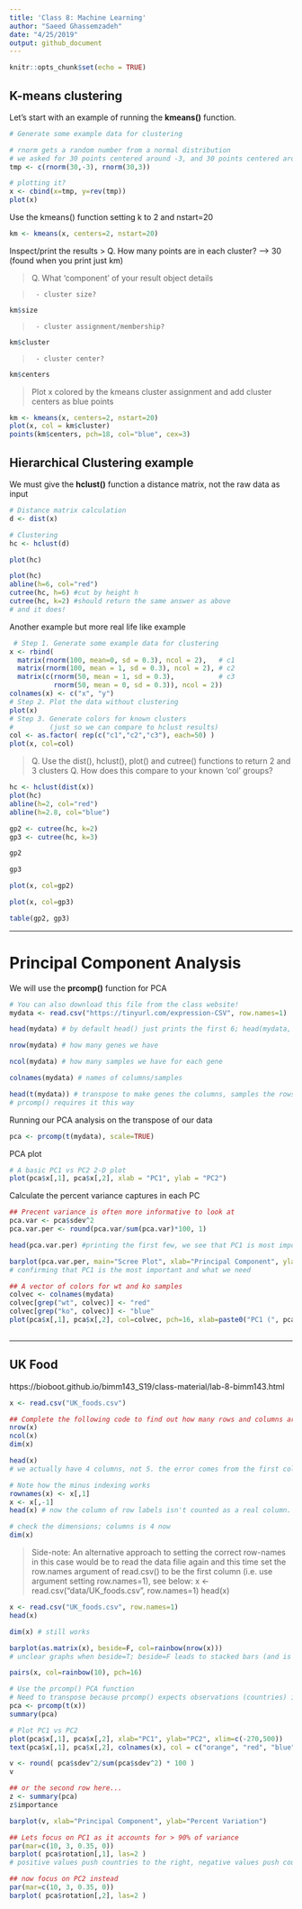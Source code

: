 ```yaml
---
title: 'Class 8: Machine Learning'
author: "Saeed Ghassemzadeh"
date: "4/25/2019"
output: github_document
---
```


```r
knitr::opts_chunk$set(echo = TRUE)
```

## K-means clustering

Let's start with an example of running the **kmeans()** function. 

```r
# Generate some example data for clustering

# rnorm gets a random number from a normal distribution
# we asked for 30 points centered around -3, and 30 points centered around +3
tmp <- c(rnorm(30,-3), rnorm(30,3)) 

# plotting it?
x <- cbind(x=tmp, y=rev(tmp))
plot(x)
```


Use the kmeans() function setting k to 2 and nstart=20

```r
km <- kmeans(x, centers=2, nstart=20)
```


Inspect/print the results
> Q. How many points are in each cluster? ----> 30 (found when you print just km)

> Q. What ‘component’ of your result object details

>
>      - cluster size?

```r
km$size
```

>
>      - cluster assignment/membership?

```r
km$cluster  
```

>
>      - cluster center?

```r
km$centers
```
      
> Plot x colored by the kmeans cluster assignment and
      add cluster centers as blue points

```r
km <- kmeans(x, centers=2, nstart=20)
plot(x, col = km$cluster)
points(km$centers, pch=18, col="blue", cex=3)
```



## Hierarchical Clustering example

We must give the **hclust()** function a distance matrix, not the raw data as input

```r
# Distance matrix calculation
d <- dist(x)

# Clustering 
hc <- hclust(d)

plot(hc)
```


```r
plot(hc)
abline(h=6, col="red")
cutree(hc, h=6) #cut by height h
cutree(hc, k=2) #should return the same answer as above
# and it does!
```





Another example but more real life like example


```r
 # Step 1. Generate some example data for clustering
x <- rbind(
  matrix(rnorm(100, mean=0, sd = 0.3), ncol = 2),   # c1
  matrix(rnorm(100, mean = 1, sd = 0.3), ncol = 2), # c2
  matrix(c(rnorm(50, mean = 1, sd = 0.3),           # c3
           rnorm(50, mean = 0, sd = 0.3)), ncol = 2))
colnames(x) <- c("x", "y")
# Step 2. Plot the data without clustering
plot(x)
# Step 3. Generate colors for known clusters
#         (just so we can compare to hclust results)
col <- as.factor( rep(c("c1","c2","c3"), each=50) )
plot(x, col=col)
```

> Q. Use the dist(), hclust(), plot() and cutree() functions to return 2 and 3 clusters
> Q. How does this compare to your known 'col' groups?


```r
hc <- hclust(dist(x))
plot(hc)
abline(h=2, col="red")
abline(h=2.8, col="blue")
```


```r
gp2 <- cutree(hc, k=2)
gp3 <- cutree(hc, k=3)
```


```r
gp2
```

```r
gp3
```


```r
plot(x, col=gp2)
```


```r
plot(x, col=gp3)
```


```r
table(gp2, gp3)
```




------------------------------------------------------------------------------



# Principal Component Analysis

We will use the **prcomp()** function for PCA
```r
# You can also download this file from the class website!
mydata <- read.csv("https://tinyurl.com/expression-CSV", row.names=1)
```


```r
head(mydata) # by default head() just prints the first 6; head(mydata, 10) will print the first 10
```


```r
nrow(mydata) # how many genes we have
```

```r
ncol(mydata) # how many samples we have for each gene
```

```r
colnames(mydata) # names of columns/samples
```


```r
head(t(mydata)) # transpose to make genes the columns, samples the rows
# prcomp() requires it this way
```


Running our PCA analysis on the transpose of our data
```r
pca <- prcomp(t(mydata), scale=TRUE)
```


PCA plot
```r
# A basic PC1 vs PC2 2-D plot
plot(pca$x[,1], pca$x[,2], xlab = "PC1", ylab = "PC2")
```


Calculate the percent variance captures in each PC
```r
## Precent variance is often more informative to look at
pca.var <- pca$sdev^2
pca.var.per <- round(pca.var/sum(pca.var)*100, 1)

head(pca.var.per) #printing the first few, we see that PC1 is most important, and all subsequent are less important
```


```r
barplot(pca.var.per, main="Scree Plot", xlab="Principal Component", ylab="Percent Variation")
# confirming that PC1 is the most important and what we need
```


```r
## A vector of colors for wt and ko samples
colvec <- colnames(mydata)
colvec[grep("wt", colvec)] <- "red"
colvec[grep("ko", colvec)] <- "blue"
plot(pca$x[,1], pca$x[,2], col=colvec, pch=16, xlab=paste0("PC1 (", pca.var.per[1], "%)"), ylab=paste0("PC2 (", pca.var.per[2], "%)"))
   
```





--------------------------------------------------------------------------------------------------------------

## UK Food
https://bioboot.github.io/bimm143_S19/class-material/lab-8-bimm143.html


```r
x <- read.csv("UK_foods.csv")
```

```r
## Complete the following code to find out how many rows and columns are in x?
nrow(x)
ncol(x)
dim(x)
```


```r
head(x)
# we actually have 4 columns, not 5. the error comes from the first column (of row labels) being included as a real column. fix is below
```



```r
# Note how the minus indexing works
rownames(x) <- x[,1]
x <- x[,-1]
head(x) # now the column of row labels isn't counted as a real column. 
```


```r
# check the dimensions; columns is 4 now
dim(x)
```


> Side-note: An alternative approach to setting the correct row-names in this case would be to read the data filie again and this time set the row.names argument of read.csv() to be the first column (i.e. use argument setting row.names=1), see below:
x <- read.csv("data/UK_foods.csv", row.names=1)
head(x)


```r
x <- read.csv("UK_foods.csv", row.names=1)
head(x)
```


```r
dim(x) # still works 
```


```r
barplot(as.matrix(x), beside=F, col=rainbow(nrow(x)))
# unclear graphs when beside=T; beside=F leads to stacked bars (and is default)
```



```r
pairs(x, col=rainbow(10), pch=16)
```



```r
# Use the prcomp() PCA function 
# Need to transpose because prcomp() expects observations (countries) in rows, variables (foods) in columns
pca <- prcomp(t(x))
summary(pca)
```



```r
# Plot PC1 vs PC2
plot(pca$x[,1], pca$x[,2], xlab="PC1", ylab="PC2", xlim=c(-270,500))
text(pca$x[,1], pca$x[,2], colnames(x), col = c("orange", "red", "blue", "dark green"))
```



```r
v <- round( pca$sdev^2/sum(pca$sdev^2) * 100 )
v
```


```r
## or the second row here...
z <- summary(pca)
z$importance
```



```r
barplot(v, xlab="Principal Component", ylab="Percent Variation")
```


```r
## Lets focus on PC1 as it accounts for > 90% of variance 
par(mar=c(10, 3, 0.35, 0))
barplot( pca$rotation[,1], las=2 )
# positive values push countries to the right, negative values push countries to the left
```



```r
## now focus on PC2 instead
par(mar=c(10, 3, 0.35, 0))
barplot( pca$rotation[,2], las=2 )
```



























